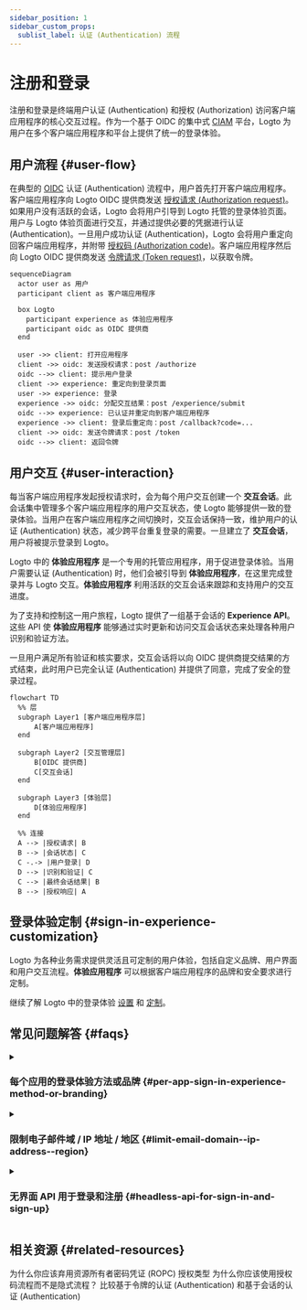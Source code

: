 ```yaml
---
sidebar_position: 1
sidebar_custom_props:
  sublist_label: 认证 (Authentication) 流程
---
```


# 注册和登录

注册和登录是终端用户认证 (Authentication) 和授权 (Authorization) 访问客户端应用程序的核心交互过程。作为一个基于 OIDC 的集中式 [CIAM](https://auth.wiki/iam) 平台，Logto 为用户在多个客户端应用程序和平台上提供了统一的登录体验。

## 用户流程 \{#user-flow}

在典型的 [OIDC](https://auth.wiki/openid-connect) 认证 (Authentication) 流程中，用户首先打开客户端应用程序。客户端应用程序向 Logto OIDC 提供商发送 [授权请求 (Authorization request)](https://auth.wiki/authorization-request)。如果用户没有活跃的会话，Logto 会将用户引导到 Logto 托管的登录体验页面。用户与 Logto 体验页面进行交互，并通过提供必要的凭据进行认证 (Authentication)。一旦用户成功认证 (Authentication)，Logto 会将用户重定向回客户端应用程序，并附带 [授权码 (Authorization code)](https://auth.wiki/authorization-code-flow#how-does-authorization-code-flow-work)。客户端应用程序然后向 Logto OIDC 提供商发送 [令牌请求 (Token request)](https://auth.wiki/token-request)，以获取令牌。

```mermaid
sequenceDiagram
  actor user as 用户
  participant client as 客户端应用程序

  box Logto
    participant experience as 体验应用程序
    participant oidc as OIDC 提供商
  end

  user ->> client: 打开应用程序
  client ->> oidc: 发送授权请求：post /authorize
  oidc -->> client: 提示用户登录
  client ->> experience: 重定向到登录页面
  user ->> experience: 登录
  experience ->> oidc: 分配交互结果：post /experience/submit
  oidc -->> experience: 已认证并重定向到客户端应用程序
  experience ->> client: 登录后重定向：post /callback?code=...
  client ->> oidc: 发送令牌请求：post /token
  oidc -->> client: 返回令牌
```

## 用户交互 \{#user-interaction}

每当客户端应用程序发起授权请求时，会为每个用户交互创建一个 **交互会话**。此会话集中管理多个客户端应用程序的用户交互状态，使 Logto 能够提供一致的登录体验。当用户在客户端应用程序之间切换时，交互会话保持一致，维护用户的认证 (Authentication) 状态，减少跨平台重复登录的需要。一旦建立了 **交互会话**，用户将被提示登录到 Logto。

Logto 中的 **体验应用程序** 是一个专用的托管应用程序，用于促进登录体验。当用户需要认证 (Authentication) 时，他们会被引导到 **体验应用程序**，在这里完成登录并与 Logto 交互。**体验应用程序** 利用活跃的交互会话来跟踪和支持用户的交互进度。

为了支持和控制这一用户旅程，Logto 提供了一组基于会话的 **Experience API**。这些 API 使 **体验应用程序** 能够通过实时更新和访问交互会话状态来处理各种用户识别和验证方法。

一旦用户满足所有验证和核实要求，交互会话将以向 OIDC 提供商提交结果的方式结束，此时用户已完全认证 (Authentication) 并提供了同意，完成了安全的登录过程。

```mermaid
flowchart TD
  %% 层
  subgraph Layer1 [客户端应用程序层]
      A[客户端应用程序]
  end

  subgraph Layer2 [交互管理层]
      B[OIDC 提供商]
      C[交互会话]
  end

  subgraph Layer3 [体验层]
      D[体验应用程序]
  end

  %% 连接
  A --> |授权请求| B
  B --> |会话状态| C
  C -.-> |用户登录| D
  D --> |识别和验证| C
  C --> |最终会话结果| B
  B --> |授权响应| A
```

## 登录体验定制 \{#sign-in-experience-customization}

Logto 为各种业务需求提供灵活且可定制的用户体验，包括自定义品牌、用户界面和用户交互流程。**体验应用程序** 可以根据客户端应用程序的品牌和安全要求进行定制。

继续了解 Logto 中的登录体验 [设置](/end-user-flows/sign-up-and-sign-in/sign-up) 和 [定制](/customization)。

## 常见问题解答 \{#faqs}

<details>
  <summary>

### 每个应用的登录体验方法或品牌 \{#per-app-sign-in-experience-method-or-branding}

</summary>

对于需要不同 **登录 UI** 的应用程序或组织，Logto 支持 [应用程序特定品牌](/customization/match-your-brand#app-specific-branding) 和 [组织特定品牌](/customization/match-your-brand#organization-specific-branding) 定制。

如果你需要根据用户类型或站点提供不同的 **登录方法**，只需使用 [认证 (Authentication) 参数](/end-user-flows/authentication-parameters)（例如，`first_screen` 和 `direct_sign_in`）将用户引导到具有定制登录选项的终端用户页面。

</details>
<details>
  <summary>

### 限制电子邮件域 / IP 地址 / 地区 \{#limit-email-domain--ip-address--region}

</summary>

对于基于属性的访问控制，例如，基于电子邮件域、IP 地址或地区限制登录，你可以使用 Logto 中的 [自定义令牌声明](/developers/custom-token-claims/) 功能，根据用户的属性拒绝或允许授权请求。

</details>
<details>
  <summary>

### 无界面 API 用于登录和注册 \{#headless-api-for-sign-in-and-sign-up}

</summary>

目前，Logto 不提供用于登录和注册的无界面 API。然而，你可以使用 [自定义 UI](/customization/bring-your-ui/) 来定制登录和注册体验。

</details>

## 相关资源 \{#related-resources}

<Url href="https://blog.logto.io/deprecated-ropc-grant-type">
  为什么你应该弃用资源所有者密码凭证 (ROPC) 授权类型
</Url>

<Url href="https://blog.logto.io/implicit-flow-is-dead">
  为什么你应该使用授权码流程而不是隐式流程？
</Url>

<Url href="https://blog.logto.io/token-based-authentication-vs-session-based-authentication">
  比较基于令牌的认证 (Authentication) 和基于会话的认证 (Authentication)
</Url>
